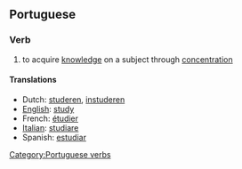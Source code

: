==Portuguese==
===Verb===
#to acquire [[knowledge]] on a subject through [[concentration]]

====Translations====
*Dutch: [[studeren]], [[instuderen]]
*[[English]]: [[study]]
*French: [[étudier]]
*[[Italian]]: [[studiare]]
*Spanish: [[estudiar]]

[[Category:Portuguese verbs]]